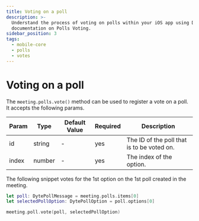 ```yaml
---
title: Voting on a poll
description: >-
  Understand the process of voting on polls within your iOS app using Dyte's
  documentation on Polls Voting.
sidebar_position: 3
tags:
  - mobile-core
  - polls
  - votes
---
```


# Voting on a poll

The `meeting.polls.vote()` method can be used to register a vote on a poll. It
accepts the following params.

| Param | Type   | Default Value | Required | Description                                |
| ----- | ------ | ------------- | -------- | ------------------------------------------ |
| id    | string | -             | yes      | The ID of the poll that is to be voted on. |
| index | number | -             | yes      | The index of the option.                   |

The following snippet votes for the 1st option on the 1st poll created in the
meeting.

```swift
let poll: DytePollMessage = meeting.polls.items[0]
let selectedPollOption: DytePollOption = poll.options[0]

meeting.poll.vote(poll, selectedPollOption)
```
